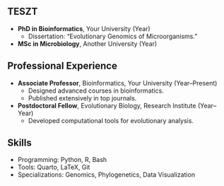 ## TESZT

- **PhD in Bioinformatics**, Your University (Year)
  - Dissertation: "Evolutionary Genomics of Microorganisms."

- **MSc in Microbiology**, Another University (Year)

## Professional Experience

- **Associate Professor**, Bioinformatics, Your University (Year–Present)
  - Designed advanced courses in bioinformatics.
  - Published extensively in top journals.

- **Postdoctoral Fellow**, Evolutionary Biology, Research Institute (Year–Year)
  - Developed computational tools for evolutionary analysis.

## Skills

- Programming: Python, R, Bash
- Tools: Quarto, LaTeX, Git
- Specializations: Genomics, Phylogenetics, Data Visualization
